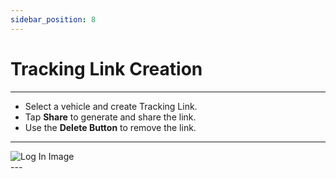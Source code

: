 ```yaml
---
sidebar_position: 8
---
```


# Tracking Link Creation

---
- Select a vehicle and create Tracking Link.
- Tap **Share** to generate and share the link.
- Use the **Delete Button** to remove the link.

---

<div
  style={{
    display: 'flex',
    justifyContent: 'center',
    alignItems: 'center',
    height: '530px',
  }}
>
  <img
    src="/assets/pro/TrackLink.jpg"
    alt="Log In Image"
    style={{
      width: '250px',
      border: '1px solid #ccc',
      borderRadius: '8px',
      boxShadow: '0 4px 6px rgba(0, 0, 0, 0.1)',
    }}
  />
</div>
---
